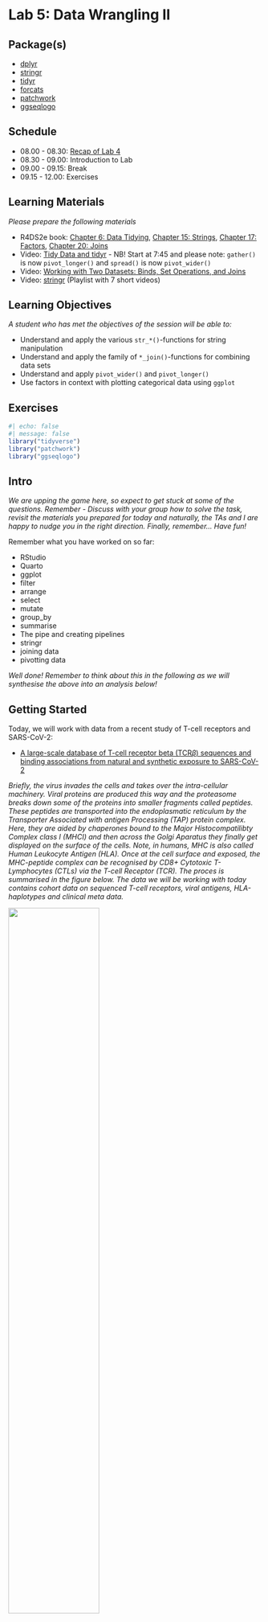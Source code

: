 # Lab 5: Data Wrangling II {.unnumbered}

## Package(s)

- [dplyr](https://dplyr.tidyverse.org)
- [stringr](https://stringr.tidyverse.org)
- [tidyr](https://tidyr.tidyverse.org)
- [forcats](https://forcats.tidyverse.org)
- [patchwork](https://patchwork.data-imaginist.com/index.html)
- [ggseqlogo](https://omarwagih.github.io/ggseqlogo/)

## Schedule

- 08.00 - 08.30: [Recap of Lab 4](https://raw.githack.com/r4bds/r4bds.github.io/main/recap_lab05.html)
- 08.30 - 09.00: Introduction to Lab
- 09.00 - 09.15: Break
- 09.15 - 12.00: Exercises

## Learning Materials

_Please prepare the following materials_

- R4DS2e book: [Chapter 6: Data Tidying](https://r4ds.hadley.nz/data-tidy), [Chapter 15: Strings](https://r4ds.hadley.nz/strings), [Chapter 17: Factors](https://r4ds.hadley.nz/factors), [Chapter 20: Joins](https://r4ds.hadley.nz/joins)
- Video: [Tidy Data and tidyr](https://youtu.be/1ELALQlO-yM?t=465) - NB! Start at 7:45 and please note: `gather()` is now `pivot_longer()` and `spread()` is now `pivot_wider()`
- Video: [Working with Two Datasets: Binds, Set Operations, and Joins](https://www.youtube.com/watch?v=AuBgYDCg1Cg)
- Video: [stringr](https://www.youtube.com/watch?v=oIu5jK8DeX8&list=PLiC1doDIe9rDwsUhd3FtN1XGCV2ES1xZ2) (Playlist with 7 short videos)

## Learning Objectives

_A student who has met the objectives of the session will be able to:_

- Understand and apply the various `str_*()`-functions for string manipulation
- Understand and apply the family of `*_join()`-functions for combining data sets
- Understand and apply `pivot_wider()` and `pivot_longer()`
- Use factors in context with plotting categorical data using `ggplot`

## Exercises

```r
#| echo: false
#| message: false
library("tidyverse")
library("patchwork")
library("ggseqlogo")
```

## Intro

_We are upping the game here, so expect to get stuck at some of the questions. Remember - Discuss with your group how to solve the task, revisit the materials you prepared for today and naturally, the TAs and I are happy to nudge you in the right direction. Finally, remember... Have fun!_

Remember what you have worked on so far:

- RStudio
- Quarto
- ggplot
- filter
- arrange
- select
- mutate
- group_by
- summarise
- The pipe and creating pipelines
- stringr
- joining data
- pivotting data

_Well done! Remember to think about this in the following as we will synthesise the above into an analysis below!_

## Getting Started

Today, we will work with data from a recent study of T-cell receptors and SARS-CoV-2:

- [A large-scale database of T-cell receptor beta (TCR$\beta$) sequences and binding associations from natural and synthetic exposure to SARS-CoV-2](https://www.researchsquare.com/article/rs-51964/v1)

_Briefly, the virus invades the cells and takes over the intra-cellular machinery. Viral proteins are produced this way and the proteasome breaks down some of the proteins into smaller fragments called peptides. These peptides are transported into the endoplasmatic reticulum by the Transporter Associated with antigen Processing (TAP) protein complex. Here, they are aided by chaperones bound to the Major Histocompatilibty Complex class I (MHCI) and then across the Golgi Aparatus they finally get displayed on the surface of the cells. Note, in humans, MHC is also called Human Leukocyte Antigen (HLA). Once at the cell surface and exposed, the MHC-peptide complex can be recognised by CD8+ Cytotoxic T-Lymphocytes (CTLs) via the T-cell Receptor (TCR). The proces is summarised in the figure below. The data we will be working with today contains cohort data on sequenced T-cell receptors, viral antigens, HLA-haplotypes and clinical meta data._

![](images/mhc_class_I_antigen_presentation_pathway.png){fig-align="center" width=60%}

*Image source: [10.3389/fmicb.2015.00021](https://pubmed.ncbi.nlm.nih.gov/25688236/)*

Now:

1. Make sure you are in your `r_for_bio_data_science`-project, you can verify this in the upper right corner
1. In the same place as your `r_for_bio_data_science.Rproj`-file and existing `data`-folder, create a new folder and name it `doc`
1. Go to the aforementioned [manuscript](https://www.researchsquare.com/article/rs-51964/v1). Download the PDF and upload it to your new `doc`-folder
1. Open the PDF and find the link to the data
1. Go to the data site (*Note, you may have to create and account to download, shouldn't take too long*)
1. Find and download the file `ImmuneCODE-MIRA-Release002.1.zip` (_CAREFUL, do not download the superseded files_)
1. Unpack, find the files `peptide-detail-ci.csv` and `subject-metadata.csv` and upload them to your `data`-folder in your RStudio Cloud session
1. Finally, once again, create a new Quarto document for todays exercises

## Creating one data set from two data sets

Remember to load libraries first and then read the two data sets into variables `peptide_data` and `meta_data`.

<details>
<p><summary>Click here for hint</summary></p>
*Think about which Tidyverse package deals with reading data and what are the file types we want to read here?*
</details>

```r
#| echo: false
#| eval: true
#| message: false
#| warning: false


peptide_data <- read_csv(file = "data/peptide-detail-ci.csv.gz", na = "N/A")
meta_data <- read_csv(file = "data/subject-metadata.csv", na = "N/A")
```

* __Q1: What are the dimensions of the `peptide_data` and `meta_data` respectively?, I.e. how many rows and columns corresponding to observations and varialbes?__
* __Q2: Which variable is shared between the two data sets?__

Now, join the two data sets into to one data set called `peptide_meta_data` using the variable from Q2 and create a pipeline, including your joining code and this bit-of-code `select(-matches("D[RQP]"))` - Make sure to discuss in your group what this bit-of-code actually does?

<details>
<p><summary>Click here for hint</summary></p>
*Play around with the bit-of-code, e.g. change it to `select(-matches("D[RQ]"))` and see what happens*
</details>


```r
#| echo: false
#| eval: true
#| message: false
#| warning: false


peptide_meta_data <- peptide_data |> 
  full_join(meta_data,
            by = "Experiment") |>
  select(-matches("D[RQP]"))
```

* __Q3: What are the dimensions of the joined data and how does this compare with Q1?__

## EDA: Exploraty Data Analysis I - The meta data

Let us ask the joined data (`peptide_meta_data`) some questions:

* __Q4: How many study participants are denoted `Healthy`?__

<details>
<p><summary>Click here for hint</summary></p>
*First find out which variable identifies the study participants*
</details>

* __Q5: Actually, what are the study participants cohort groups and how many are in each?__

<details>
<p><summary>Click here for hint</summary></p>
*Perhaps there is a way to `count` the cohort groups?*
</details>

Now, create a histogram of the age of the study participants (Make sure to read any error-/warning-messages you may get_)

* __Q6: Take a look at the age variable to understand what happened?__
* __Q7: How are `NA`s denoted in the data?__

Something's off... Remember you can get help on ANY R-function by typing `?function_name` in the console. Now, let's fix that from get-go. Go back and find the chunk, where you read the data into your session and see if you can fix the `NA`-problem, when you call the `read_csv`.

Once you have done that, re-create the histogram of the age of the study participants and play around with and understand the `binwidth`-parameter.

```r
#| eval: false
#| echo: false
peptide_meta_data |>
  ggplot(aes(x = Age)) +
  geom_histogram(binwidth = 1)
```

* __Q8: From the histogram, approximately how many are study participants are 33 years old?__
* __Q9: Compare this number to the dimensions of the `meta_data` (see Q1), what happened?__

Using the dplyr verbs `select` and `distinct`, re-re-create the histogram of the age of the study participants and again, play around with and understand the `binwidth`

```r
#| eval: false
#| echo: false
peptide_meta_data |>
  select(Experiment, Age) |>
  distinct() |> 
  drop_na() |> 
  ggplot(aes(x = Age)) +
  geom_histogram(binwidth = 1)
```

* __Q10: From the histogram, how many are participants are now 33 years old?__
* __Q11: How many of the participants are women? Men?__

Recreate the below visualisation, it does not have to be 100% identical, just make sure to discuss which `ggplot`-components carry the plot and get those replicated.

```r
#| eval: true
#| echo: false
pl1 <- peptide_meta_data |>
  select(Subject, Cohort, Age, Gender) |>
  distinct() |>
  drop_na(Age, Gender) |>
  ggplot(aes(x = Age,
             y = Cohort,
             fill = Gender)) +
  geom_boxplot(alpha = 0.5) +
  labs(title = "Age and Number of Participants for COVID Study Groups",
       y = "") +
  theme_classic(base_family = "Avenir",
                base_size = 12) +
  theme(legend.position = "none",
        plot.title = element_text(hjust = 1.3))
pl2 <- peptide_meta_data |>
  select(Subject, Cohort, Age, Gender) |>
  distinct() |>
  drop_na(Age, Gender) |>
  count(Cohort, Gender) |> 
  ggplot(aes(x = n,
             y = Cohort,
             fill = Gender)) +
  geom_col(position = "dodge",
           alpha = 0.5) +
  labs(y = "") +
  theme_classic(base_family = "Avenir",
                base_size = 12) +
  theme(legend.position = "bottom")
pl1/pl2
```

_Take some time to do some EDA, understand what is in the data, do some summaries, make some plots. Basically, you **have** to **know** the data you are working with_

## EDA: Exploraty Data Analysis II - The Sequence Data

### Part I

The first thing we will take a look at here, is how the `Subject` `HLA`-alleles are distributed. But wait, discuss in your group, what are `HLA`-alleles?

Now, create subset the `peptide_meta_data` to the variables `Subject`, `HLA-` and save it into `allele_data`, like so:

```r
#| eval: true
#| echo: false
allele_data <- peptide_meta_data |>
  select(Subject, contains("HLA")) |>
  distinct()
allele_data
```

<details>
<p><summary>Click here for hint</summary></p>
*The `select()`-verb can be combined with so-called **selection helpers**. In the console, enter `?select` and perhaps you can find a helper, which selects variables, which `starts_with` or `contains` something? Also, make sure that you only have `distinct` observations of `Subject`*
</details>

Before continuing, how many rows/observations do you see in the `allele_data`? Compare with the number of rows in the original `meta_data`, are they different and if so why?

<details>
<p><summary>Click here for hint</summary></p>
*Use the `View()`-function to inspect the `meta_data`, click the  ![](images/button_view.png)-button and scroll through the data*
</details>

Then convert the data to long format and save it a new variable `allele_data_long` like so:

```r
#| eval: true
#| echo: false
allele_data_long <- allele_data |>
  select(Subject, contains("HLA")) |>
  distinct() |>
  pivot_longer(cols = contains("HLA"),
               names_to = "Gene",
               values_to = "Allele")
allele_data_long
```

* __Q12: How many unique alleles are there?__

```r
#| eval: false
#| echo: false
allele_data_long |>
  select(Allele) |> 
  distinct() |> 
  nrow()
```

Using the `View()`-function again, look at the unique alleles - Notice something? Some alleles are e.g. `A*11:01`, whereas others are `B*51:01:02`. You can find information on why, by visiting [Nomenclature for Factors of the HLA System](http://hla.alleles.org/nomenclature/naming.html).

Long story short, we only want to include `Field 1` (allele group) and `Field 2` (Specific HLA protein). You have prepared the `stringr`-package for today. See if you can find a way to reduce e.g. `B*51:01:02` to `B*51:01` and then create a new variable `Allele_F_1_2` accordingly, while also removing the `...x` (where `x` is a number) subscripts from the `Gene`-variable (It is an artifact from having the data in a wide format, where you cannot have two variables with the same name) and also, remove any `NA`s

<details>
<p><summary>Click here for hint</summary></p>
*There are several ways this can be achieved, the easiest being to consider if perhaps a part of the string based on indices could be of interest. This term "a part of a string" is called a substring, perhaps the `stringr`-package contains a function work with substring? In the console, type `stringr::` and hit `tab`. This will display the functions available in the `stringr`-package. Scroll down and find the functionst starting with `str_` and look for on, which might be relevant and remember you can use `?function_name` to get more information on how a given function works.*
</details>


```r
#| eval: true
#| echo: false
allele_data_long <- allele_data_long |>
  mutate(Allele_F_1_2 = str_extract(Allele,
                                    pattern = "[ABC]\\*\\d+\\:\\d+"),
         Gene = str_remove(Gene,
                           pattern = "\\.{3}\\d+$")) |> 
  drop_na()
allele_data_long
```

* __Q13: How many unique alleles are there now?__

```r
#| eval: false
#| echo: false
allele_data_long |> 
  select(Allele_F_1_2) |> 
  distinct |> 
  nrow
```

* __Q14: What are the top 3 alleles in terms of counts in the data?__

* __Q15: *Per gene* and in terms of percent, what are the 10 top alleles?__ Recreate this plot to answer the question <span style="color: red;">GROUP ASSIGNMENT</span>: 

```r
#| eval: true
#| echo: false
allele_data_long |>
  count(Gene, Allele_F_1_2) |>
  group_by(Gene) |>
  mutate(pct = n / sum(n) * 100) |>
  arrange(desc(pct)) |> 
  slice(1:10) |> 
  ungroup() |>
  ggplot(aes(x = pct,
             y = fct_reorder(Allele_F_1_2, pct))) +
  geom_col(width = 0.2) +
  facet_wrap(vars(Gene),
             scales = "free_y",
             ncol = 3) +
  theme_minimal(base_family = "Avenir",
                base_size = 9) +
  theme(panel.grid.major.y = element_blank(),
        panel.grid.minor.y = element_blank()) +
  labs(x = "Per Gene Observed Allele Frequency [%]",
       y = "",
       caption = "Data from https://doi.org/10.21203/rs.3.rs-51964/v1")
```

<details>
<p><summary>Click here for hint</summary></p>
*What does `fct_reorder()´do? Also, consider when working per gene, you will probably have to include that grouping in your pipeline - Remember we don't loop, we func! Also, you can use a combination of the `arrange()`- and `slice()`-functions to get top or bottom something observations.*
</details>

### Part II

**This last part is rather tricky and therefore optional. It will take some time and trial-and-error to complete, so if you're up for it, feel free to take on the challenge to test and expand your skills!**

Now, that we have worked with the HLA-alleles, we will take a look into how the peptides bind to the HLA-alleles.

First, create this data set from your `peptide_meta_data` data set and save in a new variable `sequence_data` (drop ANY rows contaning `NA`s ):

```r
#| eval: true
#| echo: false
sequence_data <- peptide_meta_data |> 
  select(`TCR BioIdentity`, `Amino Acids`, contains("HLA")) |> 
  distinct() |> 
  drop_na()
sequence_data
```

* __Q16: How many rows contained `NA`s?__
* __Q17: Is this data tidy? Explain why you answered yes or no__

Now, google `tidyr separate` and figure out how this works. Then fix the `TCR BioIdentity`-variable like so:

```r
#| eval: true
#| echo: false
sequence_data <- sequence_data |> 
  separate(`TCR BioIdentity`,
           into = c("CDR3b", "v_gene", "j_gene"),
           sep = "\\+")
sequence_data
```

<details>
<p><summary>Click here for hint</summary></p>
*What character seems to be separating the sequence from the TCRB-v-gene and TCRB-j-gene? Also, sometimes when you want to separate on characters, that can mean more than one thing, you will have to do what is called an escape, which is done using a double back-slash `\\x`, where `x` here denotes the aforementioned character with double meaning*
</details>

* __Q18: Is this data tidy now? Explain why you answered yes or no__

Add a new variable `n_peptides` to your data set, which counts how many peptides are listed in `Amino Acids` variable

<details>
<p><summary>Click here for hint</summary></p>
*Is there a package designed specifically for working with strings? If so perhaps it can be used for some trickery in connection with counting how many times "something" appears in a string?*
</details>

```r
#| eval: true
#| echo: false
sequence_data <- sequence_data |>
  mutate(n_peptides = str_count(`Amino Acids`, ",") + 1)
```

Create a histogram of distribution of the `n_peptides` variable

```r
#| eval: true
#| echo: false
sequence_data |> 
  ggplot(aes(x = n_peptides)) +
  geom_histogram(binwidth = 1) +
  theme_minimal()
```

* __Q19: What is the maximum number of peptides seen for one observation?__

**Important: Now you can choose one of two paths in the exercises and either is fine! Either you proceed to `Route A` (a bit more difficult and with a larger dataset) or scroll down to `Route B` (a bit less difficult and with a smaller dataset)!**

#### **Route A**

Now, Using `str_c()` and `seq()`, see if you can re-create this:

```r
#| eval: true
#| echo: false

str_c("peptide_", seq(from = 1, to = 5))
```

But changing the last `peptide_n`, such that `n` is the maximum number of peptides from **Q19**, 5 won't do. Then use that to fix the `Amino Acids`-variable, like so:

```r
#| eval: true
#| echo: false
#| message: false
sequence_data_A <- sequence_data |>
  separate(`Amino Acids`,
           into = str_c("peptide_", 1:13),
           sep = ",")
sequence_data_A
```

and convert the data and save it into `sequence_data_long`, like so:

```r
#| eval: true
#| echo: false
sequence_data_A_long <- sequence_data_A |>
  pivot_longer(contains("peptide_"),
               names_to = "peptide_n",
               values_to = "peptide")
sequence_data_A_long
```

* __Q20: How many observations are now in `sequence_data_long`?__

Remove `NA`s, fix the `HLA`-alleles, remove redundant columns and observations, like so:

```r
#| eval: true
#| echo: false
sequence_data_A_long <- sequence_data_A_long |>
  drop_na() |>
  pivot_longer(contains("HLA"),
               names_to = "tmp",
               values_to = "allele") |>
  select(-n_peptides, -peptide_n, -tmp) |>
  distinct()
sequence_data_A_long
```

* __Q21: How many observations now? Is this data tidy now?__

#### **Route B**

Now, let us proceed with the observations, where we just have **a single** peptide annotated, so subset your data accordingly, using the `n_peptides` variable you created, like so:

```r
#| eval: true
#| echo: false
sequence_data_B <- sequence_data |>
  filter(n_peptides == 1)
sequence_data_B
```

Then collect all the alleles in one variable, like so:

```r
#| eval: true
#| echo: false
sequence_data_B_long <- sequence_data_B |>
  drop_na() |>
  pivot_longer(contains("HLA"),
               names_to = "tmp",
               values_to = "allele") |>
  select(-n_peptides, -tmp) |>
  distinct()
sequence_data_B_long
```
<details>
<p><summary>Click here for hint</summary></p>
*Think about the format of the data, is it wide or is it long? How do we convert between these formats?*
</details>

...and let's also go ahead and change the name of the `Amino Acids`-variable to `peptide`

```r
#| echo: false
#| eval: true
sequence_data_B_long <- sequence_data_B_long |> 
  rename(peptide = `Amino Acids`)
```

#### Creating Sequence Logos

Before we continue, let's just re-fix the alleles, such that e.g. `A*02:01:01` becomes `A*02:01`, recall we did this earlier in today's exercises. Also, this might create some multiplicates, so make sure to throw in a `distinct()` and finally add to your pipeline a new variable `k_peptide`, which determines the length of the `peptide` and a `k_CDR3B` likewise.

```r
#| echo: false
#| eval: true
sequence_data_A_long <- sequence_data_A_long |> 
  mutate(allele = str_sub(allele, 1, 7),
         k_peptide = str_length(peptide),
         k_CDR3B = str_length(CDR3b)) |> 
  distinct()
sequence_data_B_long <- sequence_data_B_long |> 
  mutate(allele = str_sub(allele, 1, 7),
         k_peptide = str_length(peptide),
         k_CDR3B = str_length(CDR3b)) |> 
  distinct()
```

As we have touched upon multiple times, `R` is *very* flexible and naturally you can also create sequence logos. Finally, let us create a binding motif using the package `ggseqlogo` ([More info here](https://omarwagih.github.io/ggseqlogo/)). Subset the final `sequence_data_long`-data to `A*02:01` and unique observations of peptides of length 9

<details>
<p><summary>Click here for hint</summary></p>
*You can pipe a vector of peptides into ggseqlogo, but perhaps you first need to `pull` that vector from the relevant variable in your tibble? Also, consider before that, that you'll need to make sure, you are only looking at peptides of length 9*
</details>

```r
#| eval: true
#| echo: false
plA <- sequence_data_A_long |>
  filter(allele == "A*02:01",
         str_length(peptide) == 9) |>
  select(peptide) |>
  distinct() |>
  pull(peptide) |>
  ggseqlogo() +
  labs(title = "A") +
  theme(legend.position = "none")
plB <- sequence_data_B_long |>
  filter(allele == "A*02:01",
         str_length(peptide) == 9) |>
  select(peptide) |>
  distinct() |>
  pull(peptide) |>
  ggseqlogo() +
  labs(title = "B") +
  theme(legend.position = "right")
plA + plB
```

*Note: Here, the `A` and `B` denote either route A or B through this last part*

If you fancy, repeat for the most prevalent B-allele, see Q15

* __Q22: Which positions in the peptide determines binding to HLA?__

<details>
<p><summary>Click here for hint</summary></p>
*Recall your Introduction to Bioinformatics course?*
</details>

Now finally, re-create this logo using the `CDR3B`-sequences and `A*02:01`-alleles:

```r
#| eval: true
#| echo: false
plA <- sequence_data_A_long |>
  filter(allele == "A*02:01",
         str_length(CDR3b) == 15) |>
  select(CDR3b) |>
  distinct() |>
  pull(CDR3b) |>
  ggseqlogo() +
  labs(title = "A") +
  theme(legend.position = "none")
plB <- sequence_data_B_long |>
  filter(allele == "A*02:01",
         str_length(CDR3b) == 15) |>
  select(CDR3b) |>
  distinct() |>
  pull(CDR3b) |>
  ggseqlogo() +
  labs(title = "B") +
  theme(legend.position = "right")
plA + plB
```

## Epilogue

That's it for today - I know this overwhelming now, but commit to it and you WILL be plenty rewarded! I hope today was at least a glimpse into the flexibility and capabilities of using `tidyverse` for applied Bio Data Science

